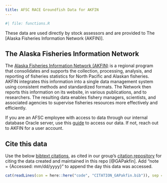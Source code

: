 ```yaml
---
title: AFSC RACE Groundfish Data for AKFIN
---
```


```r
#| file: functions.R
```

These data are used directly by stock assessors and are provided to The [Alaska Fisheries Information Network (AKFIN)]. 

## The Alaska Fisheries Information Network

The [Alaska Fisheries Information Network (AKFIN)](https://www.psmfc.org/program/alaska-fisheries-information-network-akfin) is a regional program that consolidates and supports the collection, processing, analysis, and reporting of fisheries statistics for North Pacific and Alaskan fisheries. AKFIN integrates this information into a single data management system using consistent methods and standardized formats. The Network then reports this information on its website, in various publications, and to researchers. The resulting data enables fishery managers, scientists, and associated agencies to supervise fisheries resources more effectively and efficiently. 

If you are an AFSC employee with access to data through our internal database Oracle server, use this [guide](https://afsc-gap-products.github.io/gap_products/content/akfin-oracle-sql-r.html) to access our data. If not, reach out to AKFIN for a user account.  

## Cite this data

Use the below [bibtext citations](`r paste0(link_repo, "/blob/main/code/CITATION_GAPakfin.bib")`), as cited in our group's [citation repository](https://github.com/afsc-gap-products/citations/blob/main/cite/bibliography.bib) for citing the data created and maintained in this repo [@GAPakfin]. Add "note = {Accessed: mm/dd/yyyy}" to append the day this data was accessed. 

```r
cat(readLines(con = here::here("code", "CITATION_GAPakfin.bib")), sep = "\n") 
```

